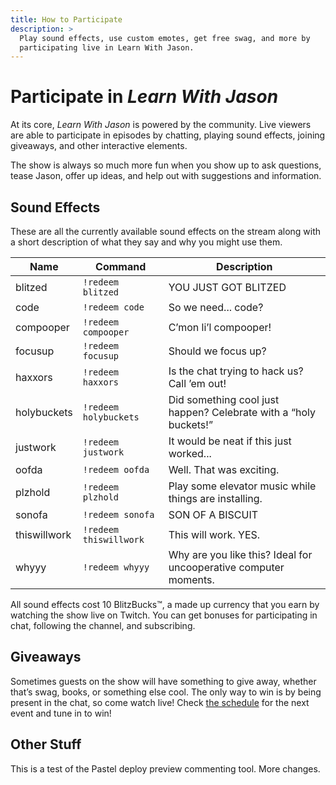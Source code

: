 ```yaml
---
title: How to Participate
description: >
  Play sound effects, use custom emotes, get free swag, and more by
  participating live in Learn With Jason.
---
```



# Participate in _Learn With Jason_

At its core, _Learn With Jason_ is powered by the community. Live viewers are able to participate in episodes by chatting, playing sound effects, joining giveaways, and other interactive elements.

The show is always so much more fun when you show up to ask questions, tease Jason, offer up ideas, and help out with suggestions and information.

## Sound Effects

These are all the currently available sound effects on the stream along with a short description of what they say and why you might use them.

| Name         | Command                | Description                                                      |
| ------------ | ---------------------- | ---------------------------------------------------------------- |
| blitzed      | `!redeem blitzed`      | YOU JUST GOT BLITZED                                             |
| code         | `!redeem code`         | So we need... code?                                              |
| compooper    | `!redeem compooper`    | C’mon li’l compooper!                                            |
| focusup      | `!redeem focusup`      | Should we focus up?                                              |
| haxxors      | `!redeem haxxors`      | Is the chat trying to hack us? Call ’em out!                     |
| holybuckets  | `!redeem holybuckets`  | Did something cool just happen? Celebrate with a “holy buckets!” |
| justwork     | `!redeem justwork`     | It would be neat if this just worked...                          |
| oofda        | `!redeem oofda`        | Well. That was exciting.                                         |
| plzhold      | `!redeem plzhold`      | Play some elevator music while things are installing.            |
| sonofa       | `!redeem sonofa`       | SON OF A BISCUIT                                                 |
| thiswillwork | `!redeem thiswillwork` | This will work. YES.                                             |
| whyyy        | `!redeem whyyy`        | Why are you like this? Ideal for uncooperative computer moments. |

All sound effects cost 10 BlitzBucks™, a made up currency that you earn by watching the show live on Twitch. You can get bonuses for participating in chat, following the channel, and subscribing.

## Giveaways

Sometimes guests on the show will have something to give away, whether that’s swag, books, or something else cool. The only way to win is by being present in the chat, so come watch live! Check [the schedule](/schedule) for the next event and tune in to win!

## Other Stuff

This is a test of the Pastel deploy preview commenting tool. More changes.

